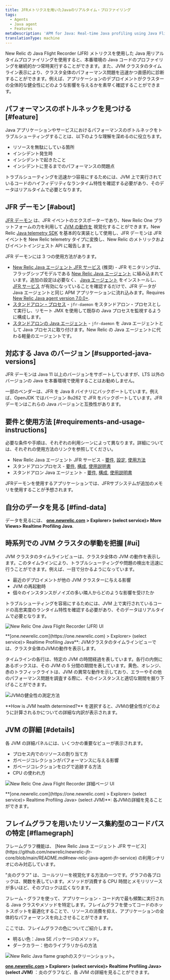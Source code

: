 ```yaml
---
title: JFRメトリクスを用いたJavaのリアルタイム・プロファイリング
tags:
  - Agents
  - Java agent
  - Features
metaDescription: 'APM for Java: Real-time Java profiling using Java Flight Recorder (JFR) metrics.'
translationType: machine
---
```


New Relic の Java Flight Recorder (JFR) メトリクスを使用した Java 用リアルタイムプロファイリングを使用すると、本番環境の Java コードのプロファイリングを継続的かつ常時実行することができます。また、JVM クラスタのタイムライン表示により、クラスタ全体のパフォーマンス問題を迅速かつ直感的に診断することができます。例えば、アプリケーションのデプロイメントがクラスターの全体的な健全性にどのような影響を与えるかを素早く確認することができます。

## パフォーマンスのボトルネックを見つける [#feature]

Java アプリケーションやサービスにおけるパフォーマンスのボトルネックをトラブルシューティングすることは、以下のような理解を深めるのに役立ちます。

- リソースを無駄にしている箇所
- インシデント発生時
- インシデントで起きたこと
- インシデントに至るまでのパフォーマンスの問題点

トラブルシューティングを迅速かつ容易にするためには、JVM 上で実行されているコードのハイフィデリティなランタイム特性を確認する必要があり、そのデータはリアルタイムで必要となります。

## JFR デーモン [#about]

[JFR デーモン](https://github.com/newrelic/newrelic-jfr-core) は、JFR イベントのエクスポーターであり、New Relic One プラットフォームの力を利用して [JVM の動作を](#find-data) 視覚化することができます。New Relic [Java telemetry SDK](https://github.com/newrelic/newrelic-telemetry-sdk-java) を基本的な実装として使用し、JFR デーモンは JFR イベントを New Relic telemetry タイプに変換し、New Relic のメトリックおよびイベントインジェスト API に報告します。

JFR デーモンには 3 つの使用方法があります。

- [New Relic Java エージェント JFR サービス](https://github.com/newrelic/newrelic-jfr-core/blob/main/README.md#new-relic-java-agent-jfr-service) (推奨) - JFR モニタリングは、フラッグシップモデルである [New Relic Java エージェント](/docs/agents/java-agent/) に組み込まれています。追加の設定は必要なく、 [Java エージェント](/docs/agents/java-agent/installation/install-java-agent/) をインストールし、 [JFR サービス](/docs/agents/java-agent/configuration/java-agent-configuration-config-file/#jfr-real-time-profiling) が有効になっていることを確認するだけで、JFR データが Java エージェントと同じ APM アプリケーションに流れ込みます。Requires [New Relic Java agent version 7.0.0+](/docs/release-notes/agent-release-notes/java-release-notes/java-agent-700/).
- [スタンドアロン・プロセス](https://github.com/newrelic/newrelic-jfr-core/blob/main/README.md#standalone-process) - `jfr-daemon` をスタンドアロン・プロセスとして実行し、リモート JMX を使用して既存の Java プロセスを監視するように構成します。
- [スタンドアロンの Java エージェント](https://github.com/newrelic/newrelic-jfr-core/blob/main/README.md#standalone-java-agent) - `jfr-daemon` を Java エージェントとして Java プロセスに取り付けます。New Relic の Java エージェントに代わる軽量のエージェントです。

## 対応する Java のバージョン [#supported-java-versions]

JFR デーモンは Java 11 以上のバージョンをサポートしていますが、LTS 以外のバージョンの Java を本番環境で使用することはお勧めしません。

一部のベンダーは、JFR を Java 8 バイナリにバックポートしています。例えば、OpenJDK ではバージョン 8u262 で JFR をバックポートしています。JFR デーモンはこれらの Java バージョンと互換性があります。

## 要件と使用方法 [#requirements-and-usage-instructions]

必要な条件や手順は、それぞれの利用シーンによって異なります。詳細については、それぞれの使用方法のリンクを参照してください。

- New Relic Java エージェント JFR サービス - [要件](https://github.com/newrelic/newrelic-jfr-core/blob/main/README.md#requirements-for-new-relic-java-agent-jfr-service), [設定](https://github.com/newrelic/newrelic-jfr-core/blob/main/README.md#configuration-for-new-relic-java-agent-jfr-service), [使用方法](https://github.com/newrelic/newrelic-jfr-core/blob/main/README.md#usage-for-new-relic-java-agent-jfr-service)
- スタンドアロンプロセス - [要件](https://github.com/newrelic/newrelic-jfr-core/blob/main/README.md#requirements-for-standalone-process), [構成](https://github.com/newrelic/newrelic-jfr-core/blob/main/README.md#configuration-for-standalone-usage), [使用説明書](https://github.com/newrelic/newrelic-jfr-core/blob/main/README.md#usage-for-standalone-process)
- スタンドアロン Java エージェント - [要件](https://github.com/newrelic/newrelic-jfr-core/blob/main/README.md#requirements-for-standalone-java-agent), [構成](https://github.com/newrelic/newrelic-jfr-core/blob/main/README.md#configuration-for-standalone-usage), [使用説明書](https://github.com/newrelic/newrelic-jfr-core/blob/main/README.md#usage-for-standalone-java-agent)

<Callout variant="important">
  JFRデーモンを使用するアプリケーションでは、JFRサブシステムが追加のメモリを使用することが予想されます。
</Callout>

## 自分のデータを見る [#find-data]

データを見るには、 **[one.newrelic.com](https://one.newrelic.com) > Explorer> (select service)> More Views> Realtime Profiling Java**.

## 時系列での JVM クラスタの挙動を把握 [#ui]

JVM クラスタのタイムラインビューは、クラスタ全体の JVM の動作を表示します。このタイムラインにより、トラブルシューティングや問題の検出を迅速に行うことができます。例えば、一目で分かるようになっています。

- 最近のデプロイメントが他の JVM クラスターに与える影響
- JVM の再起動時
- 個々のインスタンスがノイズの多い隣人からどのような影響を受けたか

トラブルシューティングを容易にするためには、JVM 上で実行されているコードの高忠実度のランタイム特性を確認する必要があり、そのデータはリアルタイムで必要となります。

![New Relic One Java Flight Recorder (JFR) UI](src/images/new-relic-one-java-flight-record-ui.jpg 'ニューレリック・オン・ジャワ・フライト・レコルト・アイ')

<figcaption>
  **[one.newrelic.com](https://one.newrelic.com) > Explorer> (select service)>
  Realtime Profiling Java**:
  JVMクラスタのタイムラインビューでは、クラスタ全体のJVMの動作を表示します。
</figcaption>

タイムラインの各行は、特定の JVM の時間経過を表しています。各行の内側にあるボックスは、その JVM の 5 分間の期間を表しています。黄色、オレンジ、赤のトラフィックライトは、JVM の異常な動作を示しており、エラーやその他のパフォーマンス問題を調査する際に、そのインスタンスと適切な期間を掘り下げることができます。

![JVMの健全性の測定方法](src/images/new-relic-one-JVM-health.jpg 'JVM-health-info')

<figcaption>
  **How is JVM health determined?**
  を選択すると、JVMの健全性がどのように計算されるかについての詳細な内訳が表示されます。
</figcaption>

## JVM の詳細 [#details]

各 JVM の詳細パネルには、いくつかの重要なビューが表示されます。

- プロセス内でのリソースの割り当て方
- ガベージコレクションがパフォーマンスに与える影響
- ガベージコレクションをログで追跡する方法
- CPU の使われ方

![New Relic One Java Flight Recorder 詳細ページ UI](src/images/new-relic-one-java-flight-recorder-details-ui_0.jpg 'new-relicone-java-flight-recorder-details-ui.jpg')

<figcaption>
  **[one.newrelic.com](https://one.newrelic.com) > Explorer> (select service)>
  Realtime Profiling Java> (select JVM)**: 各JVMの詳細を見ることができます。
</figcaption>

## フレイムグラフを用いたリソース集約型のコードパスの特定 [#flamegraph]

<Callout variant="important">
  フレームグラフ機能は、 [New Relic Java エージェント JFR
  サービス](https://github.com/newrelic/newrelic-jfr-core/blob/main/README.md#new-relic-java-agent-jfr-service)
  の利用シナリオにのみ対応しています。
</Callout>

"炎のグラフ" は、コールツリーを視覚化する方法の一つです。グラフの各ブロックは、関数を表しています。メソッドが消費する CPU 時間とメモリリソースが多いほど、そのブロックは広くなります。

フレーム・グラフを使って、アプリケーション・コード内で最も頻繁に実行される Java クラスやメソッドを特定します。フレイムグラフを使ってコードのホットスポットを最適化することで、リソースの消費を抑え、アプリケーションの全体的なパフォーマンスを向上させることができます。

ここでは、フレイムグラフの色についてご紹介します。

- 明るい色：Java SE パッケージのメソッド。
- ダークカラー：他のライブラリからの方法

![New Relic Java flame graphのスクリーンショット。](src/images/jfr_flamegraphs.png 'New Relic Java flame graphのスクリーンショット') <figcaption>**[one.newrelic.com](one.newrelic.com/) > Explorer> (select service)> Realtime Profiling Java> (select JVM)** ：炎のグラフなど、各 JVM の詳細を見ることができます。</figcaption>
